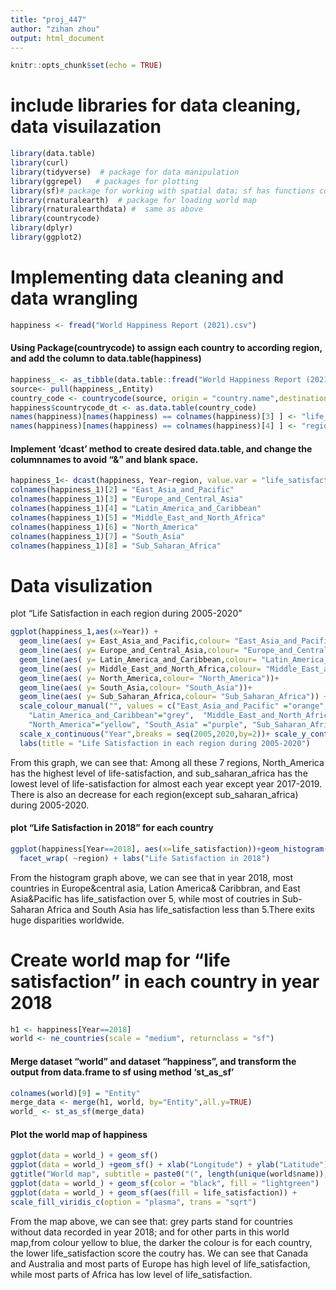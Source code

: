```yaml
---
title: "proj_447"
author: "zihan zhou"
output: html_document
---
```



```r
knitr::opts_chunk$set(echo = TRUE)
```


# include libraries for data cleaning, data visuilazation</br>
```r
library(data.table)
library(curl)
library(tidyverse)  # package for data manipulation
library(ggrepel)   # packages for plotting
library(sf)# package for working with spatial data; sf has functions compatible with ggplot
library(rnaturalearth)  # package for loading world map
library(rnaturalearthdata) #  same as above
library(countrycode)
library(dplyr)
library(ggplot2)
```

# Implementing data cleaning and data wrangling</br>
```r
happiness <- fread("World Happiness Report (2021).csv")
```

#### Using Package(countrycode) to assign each country to according region, and add the column to data.table(happiness)</br>
```r
happiness_ <- as_tibble(data.table::fread("World Happiness Report (2021).csv"))
source<- pull(happiness_,Entity)
country_code <- countrycode(source, origin = "country.name",destination = "region")
happiness$countrycode_dt <- as.data.table(country_code)
names(happiness)[names(happiness) == colnames(happiness)[3] ] <- "life_satisfaction"
names(happiness)[names(happiness) == colnames(happiness)[4] ] <- "region"
```

#### Implement 'dcast' method to create desired data.table, and change the columnnames to avoid "&" and blank space.</br>
```r
happiness_1<- dcast(happiness, Year~region, value.var = "life_satisfaction", fun= list(mean), drop= FALSE)
colnames(happiness_1)[2] = "East_Asia_and_Pacific"
colnames(happiness_1)[3] = "Europe_and_Central_Asia" 
colnames(happiness_1)[4] = "Latin_America_and_Caribbean" 
colnames(happiness_1)[5] = "Middle_East_and_North_Africa"
colnames(happiness_1)[6] = "North_America"
colnames(happiness_1)[7] = "South_Asia"
colnames(happiness_1)[8] = "Sub_Saharan_Africa"
```

# Data visulization</br>
plot "Life Satisfaction in each region during 2005-2020"</br>
```r
ggplot(happiness_1,aes(x=Year)) + 
  geom_line(aes( y= East_Asia_and_Pacific,colour= "East_Asia_and_Pacific"))+
  geom_line(aes( y= Europe_and_Central_Asia,colour= "Europe_and_Central_Asia"))+
  geom_line(aes( y= Latin_America_and_Caribbean,colour= "Latin_America_and_Caribbean"))+
  geom_line(aes( y= Middle_East_and_North_Africa,colour= "Middle_East_and_North_Africa"))+
  geom_line(aes( y= North_America,colour= "North_America"))+
  geom_line(aes( y= South_Asia,colour= "South_Asia"))+
  geom_line(aes( y= Sub_Saharan_Africa,colour= "Sub_Saharan_Africa")) +  
  scale_colour_manual("", values = c("East_Asia_and_Pacific" ="orange", "Europe_and_Central_Asia" ="green",
    "Latin_America_and_Caribbean"="grey",  "Middle_East_and_North_Africa"="lightblue",
    "North_America"="yellow", "South_Asia" ="purple", "Sub_Saharan_Africa" ="pink"))+
  scale_x_continuous("Year",breaks = seq(2005,2020,by=2))+ scale_y_continuous("Life Satisfaction",breaks = seq(4,8)) +
  labs(title = "Life Satisfaction in each region during 2005-2020")
```

From this graph, we can see that: Among all these 7 regions, North_America has the highest level of life-satisfaction, and sub_saharan_africa has the lowest level of life-satisfaction for almost each year except year 2017-2019. There is also an decrease for each region(except sub_saharan_africa) during 2005-2020.

#### plot "Life Satisfaction in 2018" for each country</br>
```r
ggplot(happiness[Year==2018], aes(x=life_satisfaction))+geom_histogram(aes(fill=region),binwidth = 0.5)+ 
  facet_wrap( ~region) + labs("Life Satisfaction in 2018")
```

From the histogram graph above, we can see that in year 2018, most countries in Europe&central asia, Lation America& Caribbran, and East Asia&Pacific has life_satisfaction over 5, while most of coutries in Sub-Saharan Africa and South Asia has life_satisfaction less than 5.There exits huge disparities worldwide.


# Create world map for "life satisfaction" in each country in year 2018</br>
```r
h1 <- happiness[Year==2018]
world <- ne_countries(scale = "medium", returnclass = "sf")
```

#### Merge dataset "world" and dataset "happiness", and transform the output from data.frame to sf using method 'st_as_sf'</br>
```r
colnames(world)[9] = "Entity"
merge_data <- merge(h1, world, by="Entity",all.y=TRUE)
world_ <- st_as_sf(merge_data)
```

#### Plot the world map of happiness</br>
```r
ggplot(data = world_) + geom_sf()
ggplot(data = world_) +geom_sf() + xlab("Longitude") + ylab("Latitude") +
ggtitle("World map", subtitle = paste0("(", length(unique(world$name)), " countries)"))
ggplot(data = world_) + geom_sf(color = "black", fill = "lightgreen")
ggplot(data = world_) + geom_sf(aes(fill = life_satisfaction)) +
scale_fill_viridis_c(option = "plasma", trans = "sqrt")
```

From the map above, we can see that: grey parts stand for countries without data recorded in year 2018; and for other parts in this world map,from colour yellow to blue, the darker the colour is for each country, the lower life_satisfaction score the coutry has. We can see that Canada and Australia and most parts of Europe has high level of life_satisfaction, while most parts of Africa has low level of life_satisfaction.

